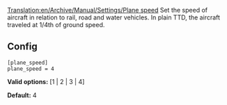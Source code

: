 [[Translation:en/Archive/Manual/Settings/Plane speed]]
Set the speed of aircraft in relation to rail, road and water vehicles. In plain TTD, the aircraft traveled at 1/4th of ground speed.

== Config ==

<pre>
[plane_speed]
plane_speed = 4
</pre>

'''Valid options:''' [1 | 2 | 3 | 4]

'''Default:''' 4